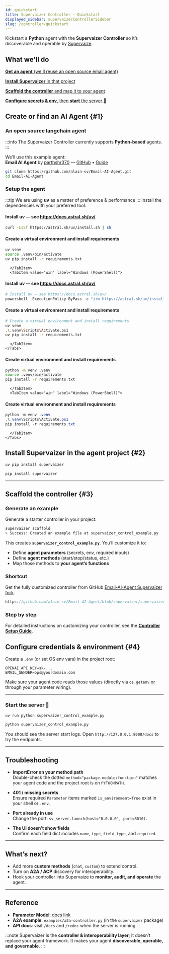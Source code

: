 ```yaml
---
id: quickstart
title: Supervaizer Controller — Quickstart
displayed_sidebar: supervaizerControllerSidebar
slug: /controller/quickstart
---
```



Kickstart a **Python** agent with the **Supervaizer Controller** so it’s discoverable and operable by [Supervaize](https://www.supervaize.com).

## What we'll do

[<i className="bi bi-1-circle"></i> **Get an agent** (we'll reuse an open source email agent)](#1)

[<i className="bi bi-2-circle"></i> **Install Supervaizer** in that project](#2)

[<i className="bi bi-3-circle"></i> **Scaffold the controller** and map it to your agent](#3)

[<i className="bi bi-4-circle"></i> **Configure secrets & env**, then **start** the server 🚀](#4)

## <i className="bi bi-1-circle"></i> Create or find an AI Agent {#1}

### An open source langchain agent

:::info
The Supervaizer Controller currently supports **Python-based** agents.
:::

We’ll use this example agent:  
**Email AI Agent** by [parthshr370](https://github.com/parthshr370) — [<i className="bi bi-github"></i> GitHub](https://github.com/parthshr370/Email-AI-Agent?tab=readme-ov-file) • [Guide](https://medium.com/@parthshr370/building-your-first-agent-with-deepseek-ai-email-agent-e6f17d3c290e)

```bash title="Clone the repo"
git clone https://github.com/alain-sv/Email-AI-Agent.git
cd Email-AI-Agent
```

### Setup the agent

:::tip
We are using **uv** as a matter of preference & performance
:::
Install the dependencies with your preferred tool:

<Tabs groupId="pm" queryString>
  <TabItem value="uv" label="uv">
    <Tabs groupId="os" queryString>
      <TabItem value="mac" label="macOS / Linux">

#### Install uv — see https://docs.astral.sh/uv/

```bash title="Install UV on Mac"
curl -LsSf https://astral.sh/uv/install.sh | sh
```

#### Create a virtual environment and install requirements

```bash title="Install requirements using uv"
uv venv
source .venv/bin/activate
uv pip install -r requirements.txt
```

      </TabItem>
      <TabItem value="win" label="Windows (PowerShell)">

#### Install uv — see https://docs.astral.sh/uv/

```powershell
# Install uv — see https://docs.astral.sh/uv/
powershell -ExecutionPolicy ByPass -c "irm https://astral.sh/uv/install.ps1 | iex"

```

#### Create a virtual environment and install requirements

```bash
# Create a virtual environment and install requirements
uv venv
.\.venv\Scripts\Activate.ps1
uv pip install -r requirements.txt
```

      </TabItem>
    </Tabs>

  </TabItem>

  <TabItem value="pip" label="pip">
    <Tabs groupId="os" queryString>
      <TabItem value="mac" label="macOS / Linux">

#### Create virtual environment and install requirements

```bash
python -m venv .venv
source .venv/bin/activate
pip install -r requirements.txt
```

      </TabItem>
      <TabItem value="win" label="Windows (PowerShell)">

#### Create virtual environment and install requirements

```powershell
python -m venv .venv
.\.venv\Scripts\Activate.ps1
pip install -r requirements.txt
```

      </TabItem>
    </Tabs>

  </TabItem>
</Tabs>

## <i className="bi bi-2-circle"></i> Install Supervaizer in the agent project {#2}

<Tabs groupId="pm" queryString>
  <TabItem value="uv" label="uv">

```bash title="Install supervaizer using uv"
uv pip install supervaizer
```

  </TabItem>
  <TabItem value="pip" label="pip">

```bash title="Install supervaizer using pip"
pip install supervaizer
```

  </TabItem>
</Tabs>

---

## <i className="bi bi-3-circle"></i> Scaffold the controller {#3}

### Generate an example

Generate a starter controller in your project:

```bash title="Create template controller file" {2}
supervaizer scaffold
> Success: Created an example file at supervaizer_control_example.py
```

This creates **`supervaizer_control_example.py`**. You’ll customize it to:

- Define **agent parameters** (secrets, env, required inputs)
- Define **agent methods** (start/stop/status, etc.)
- Map those methods to **your agent’s functions**

### Shortcut

Get the fully customized controller from GitHub [Email-AI-Agent Supervaizer fork](https://github.com/alain-sv/Email-AI-Agent/blob/supervaizer/supervaizer_email_agent_controller.py).

```js reference title="Full example controller supervaizer_email_agent_controller.py"
https://github.com/alain-sv/Email-AI-Agent/blob/supervaizer/supervaizer_email_agent_controller.py#L1-L15
```

### Step by step

For detailed instructions on customizing your controller, see the **[Controller Setup Guide](setup)**.

## <i className="bi bi-4-circle"></i> Configure credentials & environment {#4}

Create a `.env` (or set OS env vars) in the project root:

```env title=".env"
OPENAI_API_KEY=sk-...
EMAIL_SENDER=ops@yourdomain.com
```

Make sure your agent code reads those values (directly via `os.getenv` or through your parameter wiring).

---

### Start the server 🚀

<Tabs groupId="pm" queryString>
  <TabItem value="uv" label="uv">

```bash
uv run python supervaizer_control_example.py
```

  </TabItem>
  <TabItem value="pip" label="pip">

```bash
python supervaizer_control_example.py
```

  </TabItem>
</Tabs>

You should see the server start logs. Open `http://127.0.0.1:8000/docs` to try the endpoints.

---

## Troubleshooting

- **ImportError on your method path**  
  Double-check the dotted `method="package.module:function"` matches your agent code and the project root is on `PYTHONPATH`.

- **401 / missing secrets**  
  Ensure required `Parameter` items marked `is_environment=True` exist in your shell or `.env`.

- **Port already in use**  
  Change the port: `sv_server.launch(host="0.0.0.0", port=8010)`.

- **The UI doesn’t show fields**  
  Confirm each field dict includes `name`, `type`, `field_type`, and `required`.

---

## What’s next?

- Add more **custom methods** (`chat`, `custom`) to extend control.
- Turn on **A2A / ACP** discovery for interoperability.
- Hook your controller into Supervaize to **monitor, audit, and operate** the agent.

---

## Reference

- **Parameter Model**: [docs link](https://doc.supervaize.com/docs/Supervaizer%20Controller/model_reference#parameterparametermodel)
- **A2A example**: `examples/a2a-controller.py` (in the `supervaizer` package)
- **API docs**: visit `/docs` and `/redoc` when the server is running

:::note
Supervaizer is the **controller & interoperability layer**; it doesn’t replace your agent framework. It makes your agent **discoverable, operable, and governable**.
:::
